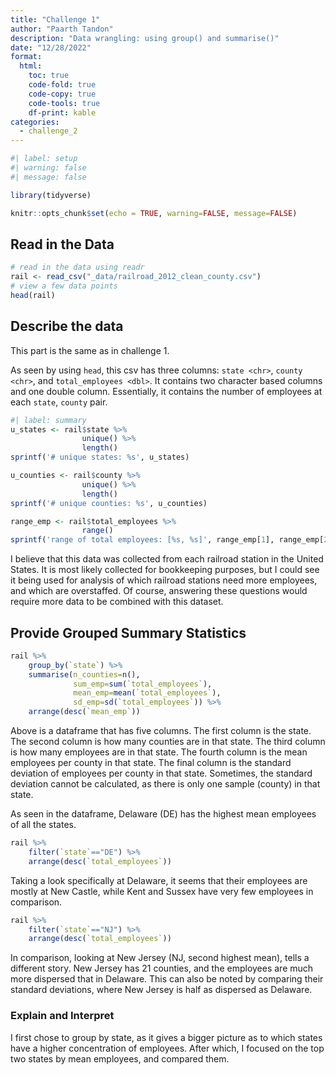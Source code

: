 ```yaml
---
title: "Challenge 1"
author: "Paarth Tandon"
description: "Data wrangling: using group() and summarise()"
date: "12/28/2022"
format:
  html:
    toc: true
    code-fold: true
    code-copy: true
    code-tools: true
    df-print: kable
categories:
  - challenge_2
---
```


```r
#| label: setup
#| warning: false
#| message: false

library(tidyverse)

knitr::opts_chunk$set(echo = TRUE, warning=FALSE, message=FALSE)
```

## Read in the Data

```r
# read in the data using readr
rail <- read_csv("_data/railroad_2012_clean_county.csv")
# view a few data points
head(rail)
```

## Describe the data

This part is the same as in challenge 1.

As seen by using `head`, this csv has three columns: `state <chr>`, `county <chr>`, and `total_employees <dbl>`. It contains two character based columns and one double column. Essentially, it contains the number of employees at each `state`, `county` pair.

```r
#| label: summary
u_states <- rail$state %>%
                unique() %>%
                length()
sprintf('# unique states: %s', u_states)

u_counties <- rail$county %>%
                unique() %>%
                length()
sprintf('# unique counties: %s', u_counties)

range_emp <- rail$total_employees %>%
                range()
sprintf('range of total employees: [%s, %s]', range_emp[1], range_emp[2])
```

I believe that this data was collected from each railroad station in the United States. It is most likely collected for bookkeeping purposes, but I could see it being used for analysis of which railroad stations need more employees, and which are overstaffed. Of course, answering these questions would require more data to be combined with this dataset. 

## Provide Grouped Summary Statistics

```r
rail %>%
    group_by(`state`) %>%
    summarise(n_counties=n(),
              sum_emp=sum(`total_employees`),
              mean_emp=mean(`total_employees`),
              sd_emp=sd(`total_employees`)) %>%
    arrange(desc(`mean_emp`))
```

Above is a dataframe that has five columns. The first column is the state. The second column is how many counties are in that state. The third column is how many employees are in that state. The fourth column is the mean employees per county in that state. The final column is the standard deviation of employees per county in that state. Sometimes, the standard deviation cannot be calculated, as there is only one sample (county) in that state.

As seen in the dataframe, Delaware (DE) has the highest mean employees of all the states.

```r
rail %>%
    filter(`state`=="DE") %>%
    arrange(desc(`total_employees`))
```

Taking a look specifically at Delaware, it seems that their employees are mostly at New Castle, while Kent and Sussex have very few employees in comparison.

```r
rail %>%
    filter(`state`=="NJ") %>%
    arrange(desc(`total_employees`))
```

In comparison, looking at New Jersey (NJ, second highest mean), tells a different story. New Jersey has 21 counties, and the employees are much more dispersed that in Delaware. This can also be noted by comparing their standard deviations, where New Jersey is half as dispersed as Delaware.

### Explain and Interpret

I first chose to group by state, as it gives a bigger picture as to which states have a higher concentration of employees. After which, I focused on the top two states by mean employees, and compared them.
